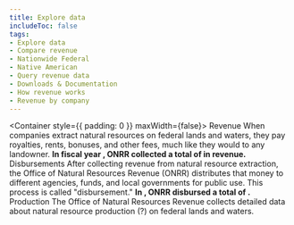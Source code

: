 ```yaml
---
title: Explore data
includeToc: false
tags: 
- Explore data
- Compare revenue
- Nationwide Federal
- Native American
- Query revenue data
- Downloads & Documentation
- How revenue works
- Revenue by company
---
```


<Container style={{ padding: 0 }} maxWidth={false}>
  <Box mb={10}>
    <ExploreData>
      <Revenue>
        <ExploreDataMap />
        <Container>
          <Grid container>
            <Grid item md={12}>
              <Box mb={1} color="secondary.main" borderBottom={5}>
                <Box component="h2" color="secondary.dark">Revenue</Box>
              </Box>
              <Typography variant="body1">
                When companies extract natural resources on federal lands and waters, they pay royalties, rents, bonuses, and other fees, much like they would to any landowner. <strong>In fiscal year <Year />, ONRR collected a total of <LocationTotal location='Nationwide Federal' /> in revenue.</strong>
              </Typography>
            </Grid>
          </Grid>
        </Container>
        <ExploreDataCompare />
        <NationalSummary />
      </Revenue>
      <Disbursements>
        <ExploreDataMap />
        <Container>
          <Grid container>
            <Grid item md={12}>
              <Box mb={1} color="secondary.main" borderBottom={5}>
                <Box component="h2" color="secondary.dark">Disbursements</Box>
              </Box>
              <Typography variant="body1">
                After collecting revenue from natural resource extraction, the Office of Natural Resources Revenue (ONRR) distributes that money to different agencies, funds, and local governments for public use. This process is called "disbursement."  <strong>In <Year />, ONRR disbursed a total of <LocationTotal location='Nationwide Federal' />.</strong>
              </Typography>
            </Grid>
          </Grid>
        </Container>
      </Disbursements>
      <Production>
        <ExploreDataMap />
        <Container>
          <Grid container>
            <Grid item md={12}>
              <Box mb={1} color="secondary.main" borderBottom={5}>
                <Box component="h2" color="secondary.dark">Production</Box>
              </Box>
              <Typography variant="body1">
                The Office of Natural Resources Revenue collects detailed data about natural resource production (?) on federal lands and waters.
              </Typography>
            </Grid>
          </Grid>
        </Container>
      </Production>
    </ExploreData>
  </Box>
</Container>
